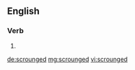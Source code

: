 ==English==

===Verb===
{{head|en}}

# {{en-past of|scrounge}}

[[de:scrounged]]
[[mg:scrounged]]
[[vi:scrounged]]